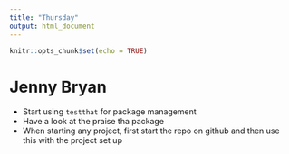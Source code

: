 ```yaml
---
title: "Thursday"
output: html_document
---
```


```r
knitr::opts_chunk$set(echo = TRUE)
```

# Jenny Bryan

- Start using `testthat` for package management
- Have a look at the praise tha package
- When starting any project, first start the repo on github and then use this with the project set up 